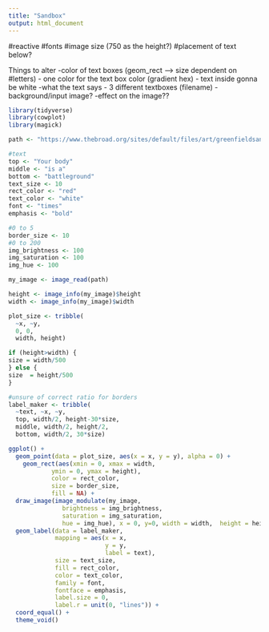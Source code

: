 ```yaml
---
title: "Sandbox"
output: html_document
---
```


#reactive
#fonts
#image size (750 as the height?)
#placement of text below?

Things to alter
-color of text boxes (geom_rect --> size dependent on #letters) - one color for the text box color (gradient hex) - text inside gonna be white
-what the text says - 3 different textboxes (filename)
-background/input image?
-effect on the image??


```r
library(tidyverse)
library(cowplot)
library(magick)
```

```r
path <- "https://www.thebroad.org/sites/default/files/art/greenfieldsanders_kruger.jpeg"

#text
top <- "Your body"
middle <- "is a"
bottom <- "battleground"
text_size <- 10
rect_color <- "red"
text_color <- "white"
font <- "times"
emphasis <- "bold"

#0 to 5
border_size <- 10
#0 to 200
img_brightness <- 100
img_saturation <- 100
img_hue <- 100
```

```r
my_image <- image_read(path)

height <- image_info(my_image)$height
width <- image_info(my_image)$width

plot_size <- tribble(
  ~x, ~y,
  0, 0, 
  width, height)

if (height>width) {
size = width/500
} else {
size  = height/500
}
```

```r
#unsure of correct ratio for borders
label_maker <- tribble(
  ~text, ~x, ~y,
  top, width/2, height-30*size,
  middle, width/2, height/2,
  bottom, width/2, 30*size)
```

```r
ggplot() +
  geom_point(data = plot_size, aes(x = x, y = y), alpha = 0) +
    geom_rect(aes(xmin = 0, xmax = width,
            ymin = 0, ymax = height),
            color = rect_color,
            size = border_size,
            fill = NA) +
  draw_image(image_modulate(my_image, 
               brightness = img_brightness, 
               saturation = img_saturation, 
               hue = img_hue), x = 0, y=0, width = width,  height = height) +
  geom_label(data = label_maker, 
             mapping = aes(x = x, 
                           y = y, 
                           label = text),
             size = text_size,
             fill = rect_color,
             color = text_color,
             family = font,
             fontface = emphasis,
             label.size = 0,
             label.r = unit(0, "lines")) +
  coord_equal() +
  theme_void()
```

